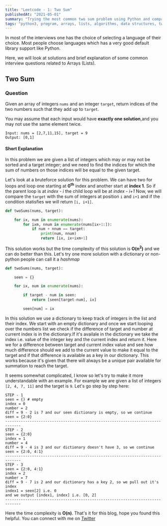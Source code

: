 ```yaml
---
title: "Leetcode - 1: Two Sum"
publishedAt: "2021-05-01"
summary: "Trying the most common two sum problem using Python and comparing different solution techniques"
tags: "python3, program, arrays, lists, algorithms, data structures, two sum"
---
```


In most of the interviews one has the choice of selecting a language of their choice. Most people choose languages which has a very good default library support like Python.

Here, we will look at solutions and brief explanation of some common interview questions related to Arrays (Lists).

## Two Sum

### Question

Given an array of integers `nums` and an integer `target`, return indices of the two numbers such that they add up to `target`.

You may assume that each input would have **exactly one solution**,and you may not use the same element twice.

```dart:Input
Input: nums = [2,7,11,15], target = 9
Output: [0,1]
```

#### Short Explanation

In this problem we are given a list of integers which may or may not be sorted and a target integer; and we need to find the indices for which the sum of numbers on those indices will be equal to the given target.

Let's look at a bruteforce solution for this problem. We can have two for loops and loop one starting at **0<sup>th</sup>** index and another start at **index 1**.
So if the parent loop is at <i>index - i</i> the child loop will be at <i>index - i+1</i>
Now, we will compare the `target` with the sum of integers at position `i` and `i+1` and if the condition statisfies we will return `[i, i+1]`.

```dart:twosum_bruteforce.py
def twoSums(nums, target):

    for ix, num in enumerate(nums):
        for ixm, nnum in enumerate(nums[ix+1:]):
            if num + nnum == target:
                print(num, nnum)
                return [ix, ix+ixm+1]
```

This solution works but the time complexity of this solution is **O(n<sup>2</sup>)** and we can do better than this. Let's try one more solution with a dictionary or non-python people can call it a _hashmap_

```dart:twosum_dict.py
def twoSums(nums, target):

    seen = {}

    for ix, num in enumerate(nums):

        if target - num in seen:
            return [seen[target-num], ix]

        seen[num] = ix
```

In this solution we use a dictionary to keep track of integers in the list and their index. We start with an empty dictionary and once we start looping over the numbers list we check if the difference of target and number at current index is in the dictionary.If it's availale in the dictionary we take the index i.e. value of the integer key and the current index and return it.
Here we for a difference between target and current index value and see how much difference should we add to the current value to make it equal to the target and if that difference is available as a key in our dictionary. This works because it's given that there will always be a unique pair available for summation to reach the target.

It seems somewhat complicated, I know so let's try to make it more understandable with an example.
For example we are given a list of integers `[2, 4, 7, 11]` and the target is `9`. Let's go step by step here:

```dart:steps
STEP - 1
seen = {} # empty
index = 0
number = 2
diff = 9 - 2 is 7 and our seen dictionary is empty, so we continue
seen = {2:0}
-----------------------------------------------------------------------------
STEP - 2
seen = {2:0}
index = 1
number = 4
diff = 9 - 4 is 3 and our dictionary doesn't have 3, so we continue
seen = {2:0, 4:1}
-----------------------------------------------------------------------------
STEP - 3
seen = {2:0, 4:1}
index = 2
number = 7
diff = 9 - 7 is 2 and our dictionary has a key 2, so we pull out it's index
index1 = seen[2] i.e. 0
and we output [index1, index] i.e. [0, 2]
-----------------------------------------------------------------------------
```

Here the time complexity is **O(n)**. That's it for this blog, hope you found this helpful. You can connect with me on <a href="https://twitter.com/saglanivatsal">Twitter</a>
